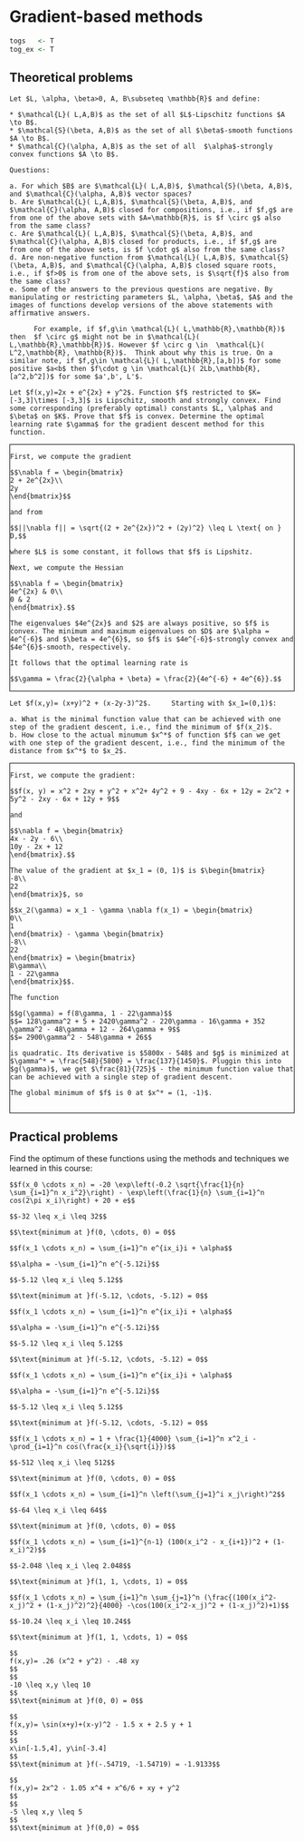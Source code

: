 # Gradient-based methods {#gradient}

```{r, echo = FALSE}
togs   <- T
tog_ex <- T
```

<style>
.fold-btn { 
  float: right; 
  margin: 5px 5px 0 0;
}
.fold { 
  border: 1px solid black;
  min-height: 40px;
}
</style>

<script type="text/javascript">
$(document).ready(function() {
  $folds = $(".fold");
  $folds.wrapInner("<div class=\"fold-blck\">"); // wrap a div container around content
  $folds.prepend("<button class=\"fold-btn\">Unfold Solution</button>");  // add a button
  $(".fold-blck").toggle();  // fold all blocks
  $(".fold-btn").on("click", function() {  // add onClick event
    $(this).text($(this).text() === "Fold Solution" ? "Unfold Solution" : "Fold Solution");  // if the text equals "Fold", change it to "Unfold"or else to "Fold" 
    $(this).next(".fold-blck").toggle("linear");  // "swing" is the default easing function. This can be further customized in its speed or the overall animation itself.
  })
});
</script>


## Theoretical problems

```{exercise, name = "Classes of functions"}
Let $L, \alpha, \beta>0, A, B\subseteq \mathbb{R}$ and define:

* $\mathcal{L}( L,A,B)$ as the set of all $L$-Lipschitz functions $A \to B$.
* $\mathcal{S}(\beta, A,B)$ as the set of all $\beta$-smooth functions $A \to B$.
* $\mathcal{C}(\alpha, A,B)$ as the set of all  $\alpha$-strongly convex functions $A \to B$.

Questions:
  
a. For which $B$ are $\mathcal{L}( L,A,B)$, $\mathcal{S}(\beta, A,B)$, and $\mathcal{C}(\alpha, A,B)$ vector spaces?
b. Are $\mathcal{L}( L,A,B)$, $\mathcal{S}(\beta, A,B)$, and $\mathcal{C}(\alpha, A,B)$ closed for compositions, i.e., if $f,g$ are from one of the above sets with $A=\mathbb{R}$, is $f \circ g$ also from the same class? 
c. Are $\mathcal{L}( L,A,B)$, $\mathcal{S}(\beta, A,B)$, and $\mathcal{C}(\alpha, A,B)$ closed for products, i.e., if $f,g$ are from one of the above sets, is $f \cdot g$ also from the same class?
d. Are non-negative function from $\mathcal{L}( L,A,B)$, $\mathcal{S}(\beta, A,B)$, and $\mathcal{C}(\alpha, A,B)$ closed square roots, i.e., if $f>0$ is from one of the above sets, is $\sqrt{f}$ also from the same class?
e. Some of the answers to the previous questions are negative. By manipulating or restricting parameters $L, \alpha, \beta$, $A$ and the images of functions develop versions of the above statements with affirmative answers.

      For example, if $f,g\in \mathcal{L}( L,\mathbb{R},\mathbb{R})$ then  $f \circ g$ might not be in $\mathcal{L}( L,\mathbb{R},\mathbb{R})$. However $f \circ g \in  \mathcal{L}( L^2,\mathbb{R}, \mathbb{R})$.  Think about why this is true. On a similar note, if $f,g\in \mathcal{L}( L,\mathbb{R},[a,b])$ for some positive $a<b$ then $f\cdot g \in \mathcal{L}( 2Lb,\mathbb{R},[a^2,b^2])$ for some $a',b', L'$.
```



```{exercise, name = "Gradient descent"}
Let $f(x,y)=2x + e^{2x} + y^2$. Function $f$ restricted to $K=[-3,3]\times [-3,3]$ is Lipschitz, smooth and strongly convex. Find some corresponding (preferably optimal) constants $L, \alpha$ and $\beta$ on $K$. Prove that $f$ is convex. Determine the optimal learning rate $\gamma$ for the gradient descent method for this function.
```

<div class="fold">
```{solution, echo = tog_ex}
First, we compute the gradient

$$\nabla f = \begin{bmatrix}
2 + 2e^{2x}\\
2y
\end{bmatrix}$$
  
and from

$$||\nabla f|| = \sqrt{(2 + 2e^{2x})^2 + (2y)^2} \leq L \text{ on } D,$$
  
where $L$ is some constant, it follows that $f$ is Lipshitz.

Next, we compute the Hessian

$$\nabla f = \begin{bmatrix}
4e^{2x} & 0\\
0 & 2
\end{bmatrix}.$$
  
The eigenvalues $4e^{2x}$ and $2$ are always positive, so $f$ is convex. The minimum and maximum eigenvalues on $D$ are $\alpha = 4e^{-6}$ and $\beta = 4e^{6}$, so $f$ is $4e^{-6}$-strongly convex and $4e^{6}$-smooth, respectively.

It follows that the optimal learning rate is

$$\gamma = \frac{2}{\alpha + \beta} = \frac{2}{4e^{-6} + 4e^{6}}.$$

```
</div>


```{exercise, name = "Gradient descent"}
Let $f(x,y)= (x+y)^2 + (x-2y-3)^2$. 	Starting with $x_1=(0,1)$:
  
a. What is the minimal function value that can be achieved with one step of the gradient descent, i.e., find the minimum of $f(x_2)$.
b. How close to the actual minumum $x^*$ of function $f$ can we get with one step of the gradient descent, i.e., find the minimum of the distance from $x^*$ to $x_2$.
```

<div class="fold">
```{solution, echo = tog_ex}
First, we compute the gradient:
  
$$f(x, y) = x^2 + 2xy + y^2 + x^2+ 4y^2 + 9 - 4xy - 6x + 12y = 2x^2 + 5y^2 - 2xy - 6x + 12y + 9$$
  
and 

$$\nabla f = \begin{bmatrix}
4x - 2y - 6\\
10y - 2x + 12
\end{bmatrix}.$$
  
The value of the gradient at $x_1 = (0, 1)$ is $\begin{bmatrix}
-8\\
22
\end{bmatrix}$, so

$$x_2(\gamma) = x_1 - \gamma \nabla f(x_1) = \begin{bmatrix}
0\\
1
\end{bmatrix} - \gamma \begin{bmatrix}
-8\\
22
\end{bmatrix} = \begin{bmatrix}
8\gamma\\
1 - 22\gamma
\end{bmatrix}$$.

The function

$$g(\gamma) = f(8\gamma, 1 - 22\gamma)$$
$$= 128\gamma^2 + 5 + 2420\gamma^2 - 220\gamma - 16\gamma + 352 \gamma^2 - 48\gamma + 12 - 264\gamma + 9$$
$$= 2900\gamma^2 - 548\gamma + 26$$
  
is quadratic. Its derivative is $5800x - 548$ and $g$ is minimized at $\gamma^* = \frac{548}{5800} = \frac{137}{1450}$. Pluggin this into $g(\gamma)$, we get $\frac{81}{725}$ - the minimum function value that can be achieved with a single step of gradient descent.

The global minimum of $f$ is 0 at $x^* = (1, -1)$. 


```
</div>

## Practical problems

Find the optimum of these functions using the methods and techniques we learned in this course:

```{exercise, name = "Minimization problem - the Ackley function"}
$$f(x_0 \cdots x_n) = -20 \exp\left(-0.2 \sqrt{\frac{1}{n} \sum_{i=1}^n x_i^2}\right) - \exp\left(\frac{1}{n} \sum_{i=1}^n cos(2\pi x_i)\right) + 20 + e$$ 

$$-32 \leq x_i \leq 32$$ 

$$\text{minimum at }f(0, \cdots, 0) = 0$$
```

```{exercise, name = "Minimization problem - an exponential function"}
$$f(x_1 \cdots x_n) = \sum_{i=1}^n e^{ix_i}i + \alpha$$ 

$$\alpha = -\sum_{i=1}^n e^{-5.12i}$$ 

$$-5.12 \leq x_i \leq 5.12$$ 

$$\text{minimum at }f(-5.12, \cdots, -5.12) = 0$$
```

```{exercise, name = "Minimization problem - an exponential function"}
$$f(x_1 \cdots x_n) = \sum_{i=1}^n e^{ix_i}i + \alpha$$ 

$$\alpha = -\sum_{i=1}^n e^{-5.12i}$$ 

$$-5.12 \leq x_i \leq 5.12$$ 

$$\text{minimum at }f(-5.12, \cdots, -5.12) = 0$$
```

```{exercise, name = "Minimization problem - an exponential function"}
$$f(x_1 \cdots x_n) = \sum_{i=1}^n e^{ix_i}i + \alpha$$ 

$$\alpha = -\sum_{i=1}^n e^{-5.12i}$$ 

$$-5.12 \leq x_i \leq 5.12$$ 

$$\text{minimum at }f(-5.12, \cdots, -5.12) = 0$$
```

```{exercise, name = "Minimization problem - the Griewank function"}
$$f(x_1 \cdots x_n) = 1 + \frac{1}{4000} \sum_{i=1}^n x^2_i - \prod_{i=1}^n cos(\frac{x_i}{\sqrt{i}})$$ 

$$-512 \leq x_i \leq 512$$ 

$$\text{minimum at }f(0, \cdots, 0) = 0$$
```

```{exercise, name = "Minimization problem - the Ridge function"}
$$f(x_1 \cdots x_n) = \sum_{i=1}^n \left(\sum_{j=1}^i x_j\right)^2$$ 

$$-64 \leq x_i \leq 64$$ 

$$\text{minimum at }f(0, \cdots, 0) = 0$$
```

```{exercise, name = "Minimization problem - the Rosenbrock function"}
$$f(x_1 \cdots x_n) = \sum_{i=1}^{n-1} (100(x_i^2 - x_{i+1})^2 + (1-x_i)^2)$$ 

$$-2.048 \leq x_i \leq 2.048$$ 

$$\text{minimum at }f(1, 1, \cdots, 1) = 0$$
```

```{exercise, name = "Minimization problem - the Whitley function"}
$$f(x_1 \cdots x_n) = \sum_{i=1}^n \sum_{j=1}^n (\frac{(100(x_i^2-x_j)^2 + (1-x_j)^2)^2}{4000} -\cos(100(x_i^2-x_j)^2 + (1-x_j)^2)+1)$$ 

$$-10.24 \leq x_i \leq 10.24$$ 

$$\text{minimum at }f(1, 1, \cdots, 1) = 0$$

```

```{exercise, name = "Minimization problem - the Matyas function"}
$$
f(x,y)= .26 (x^2 + y^2) - .48 xy
$$
$$
-10 \leq x,y \leq 10
$$
$$\text{minimum at }f(0, 0) = 0$$
```

```{exercise, name = "Minimization problem - the McCormick function"}
$$
f(x,y)= \sin(x+y)+(x-y)^2 - 1.5 x + 2.5 y + 1
$$
$$
x\in[-1.5,4], y\in[-3.4]
$$
$$\text{minimum at }f(-.54719, -1.54719) = -1.9133$$

```

```{exercise, name = "Minimization problem - the Three-Hump Camel function"}
$$
f(x,y)= 2x^2 - 1.05 x^4 + x^6/6 + xy + y^2
$$
$$
-5 \leq x,y \leq 5
$$
$$\text{minimum at }f(0,0) = 0$$
```
